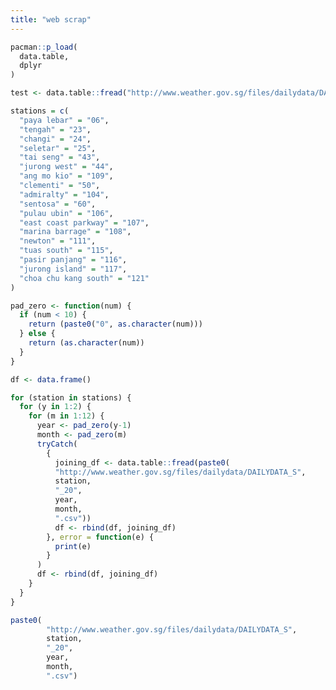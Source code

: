 ```yaml
---
title: "web scrap"
---
```


```r
pacman::p_load(
  data.table,
  dplyr
)
```

```r
test <- data.table::fread("http://www.weather.gov.sg/files/dailydata/DAILYDATA_S121_201110.csv")
```

```r
stations = c(
  "paya lebar" = "06",
  "tengah" = "23",
  "changi" = "24",
  "seletar" = "25",
  "tai seng" = "43",
  "jurong west" = "44",
  "ang mo kio" = "109",
  "clementi" = "50",
  "admiralty" = "104",
  "sentosa" = "60",
  "pulau ubin" = "106",
  "east coast parkway" = "107",
  "marina barrage" = "108",
  "newton" = "111",
  "tuas south" = "115",
  "pasir panjang" = "116",
  "jurong island" = "117",
  "choa chu kang south" = "121"
)
```

```r
pad_zero <- function(num) {
  if (num < 10) {
    return (paste0("0", as.character(num)))
  } else {
    return (as.character(num))
  }
}

df <- data.frame()

for (station in stations) {
  for (y in 1:2) {
    for (m in 1:12) {
      year <- pad_zero(y-1)
      month <- pad_zero(m)
      tryCatch(
        {
          joining_df <- data.table::fread(paste0(
          "http://www.weather.gov.sg/files/dailydata/DAILYDATA_S",
          station,
          "_20",
          year,
          month,
          ".csv"))
          df <- rbind(df, joining_df)
        }, error = function(e) {
          print(e)
        }
      )
      df <- rbind(df, joining_df)
    }
  }
}
```

```r
paste0(
        "http://www.weather.gov.sg/files/dailydata/DAILYDATA_S",
        station,
        "_20",
        year,
        month,
        ".csv")
```
